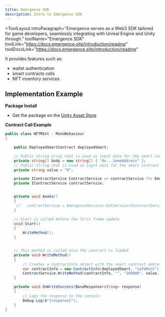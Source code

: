 ```yaml
---
title: Emergence SDK
description: Intro to Emergence SDK
---
```


<ToolLayout
    introParagraph="Emergence serves as a Web3 SDK tailored for game developers, seamlessly integrating with Unreal Engine and Unity through."
    toolName="Emergence SDK"
    toolLink="https://docs.emergence.site/introduction/readme"
    toolDocsLink="https://docs.emergence.site/introduction/readme"
>

It provides features such as: 
- wallet authentication
-  smart contracts calls
-  NFT inventory services

## Implementation Example

<Tabs>
<TabItem label="Unity">

**Package Install**
- Get the package on the [Unity Asset Store](https://assetstore.unity.com/packages/decentralization/infrastructure/emergence-sdk-252187)

**Contract Call Example**
```c#
public class NFTMInt : MonoBehaviour
{

    public DeployedSmartContract deployedSmart;

    // Public string array that is used as input data for the smart contract method
    private string[] body = new string[] { "0x...SomeAddress" };
    // Public string that is used as input data for the smart contract method
    private string value = "0";

    private IContractService ContractService => contractService ??= EmergenceServices.GetService<IContractService>();
    private IContractService contractService;


    private void Awake()
    {
     //   contractService = EmergenceServices.GetService<IContractService>();
    }

    // Start is called before the first frame update
    void Start()
    {
        WriteMethod();
    }


    // This method is called once the contract is loaded
    private void WriteMethod()
    {
        // Creates a ContractInfo object with the smart contract address, method name, network name, and default node URL
        var contractInfo = new ContractInfo(deployedSmart, "safeMint");
        ContractService.WriteMethod(contractInfo, "", "100000", value, body, OnWriteSuccess, EmergenceLogger.LogError);
    }

    private void OnWriteSuccess(BaseResponse<string> response)
    {
        // Logs the response to the console
        Debug.Log($"{response}");
    }
}
```

</TabItem>
</Tabs>
</ToolLayout>